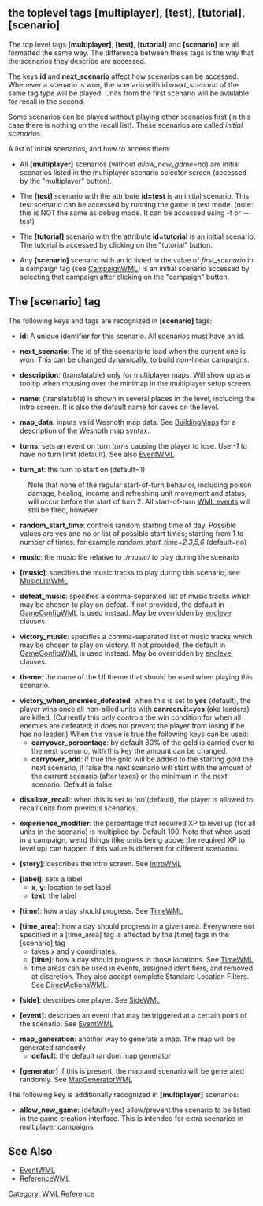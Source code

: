 == the toplevel tags [multiplayer], [test], [tutorial], [scenario] ==

The top level tags '''[multiplayer]''', '''[test]''', '''[tutorial]''' and '''[scenario]''' are all formatted the same way.
The difference between these tags is the way that the scenarios they describe are accessed.

The keys '''id''' and '''next_scenario''' affect how scenarios can be accessed.
Whenever a scenario is won, the scenario with id=''next_scenario'' of the same tag type will be played.
Units from the first scenario will be available for recall in the second.

Some scenarios can be played without playing other scenarios first
(in this case there is nothing on the recall list).
These scenarios are called ''initial scenario''s.

A list of initial scenarios, and how to access them:

* All '''[multiplayer]''' scenarios (without ''allow_new_game=no'') are initial scenarios listed in the multiplayer scenario selector screen (accessed by the "multiplayer" button).

* The '''[test]''' scenario with the attribute '''id=test''' is an initial scenario. This test scenario can be accessed by running the game in test mode. (note: this is NOT the same as debug mode. It can be accessed using -t or --test)

* The '''[tutorial]''' scenario with the attribute '''id=tutorial''' is an initial scenario. The tutorial is accessed by clicking on the "tutorial" button.

* Any '''[scenario]''' scenario with an id listed in the value of ''first_scenario'' in a campaign tag (see [[CampaignWML]]) is an initial scenario accessed by selecting that campaign after clicking on the "campaign" button.

== The [scenario] tag ==

The following keys and tags are recognized in '''[scenario]''' tags:

* '''id''': A unique identifier for this scenario. All scenarios must have an id.

* '''next_scenario''': The id of the scenario to load when the current one is won. This can be changed dynamically, to build non-linear campaigns.

* '''description''': (translatable) only for multiplayer maps. Will show up as a tooltip when mousing over the minimap in the multiplayer setup screen.

* '''name''': (translatable) is shown in several places in the level, including the intro screen. It is also the default name for saves on the level.

* '''map_data''': inputs valid Wesnoth map data. See [[BuildingMaps]] for a description of the Wesnoth map syntax.

* '''turns''': sets an event on turn ''turns'' causing the player to lose. Use ''-1'' to have no turn limit (default). See also [[EventWML]]

* '''turn_at''': the turn to start on (default=1)

: Note that none of the regular start-of-turn behavior, including poison damage, healing, income and refreshing unit movement and status, will occur before the start of turn 2.  All start-of-turn [[EventWML|WML events]] will still be fired, however.

* '''random_start_time''': controls random starting time of day. Possible values are yes and no or list of possible start times; starting from 1 to number of times. for example ''random_start_time=2,3,5,6'' (default=no)

* '''music''': the music file relative to ''./music/'' to play during the scenario

* '''[music]''': specifies the music tracks to play during this scenario, see [[MusicListWML]].

* '''defeat_music''': specifies a comma-separated list of music tracks which may be chosen to play on defeat. If not provided, the default in [[GameConfigWML]] is used instead. May be overridden by [[DirectActionsWML|endlevel]] clauses.

* '''victory_music''': specifies a comma-separated list of music tracks which may be chosen to play on victory. If not provided, the default in [[GameConfigWML]] is used instead. May be overridden by [[DirectActionsWML|endlevel]] clauses.

* '''theme''': the name of the UI theme that should be used when playing this scenario.

* '''victory_when_enemies_defeated''': when this is set to '''yes''' (default), the player wins once all non-allied units with '''canrecruit=yes''' (aka leaders) are killed. (Currently this only controls the win condition for when all enemies are defeated; it does not prevent the player from losing if he has no leader.) When this value is true the following keys can be used:
** '''carryover_percentage''': by default 80% of the gold is carried over to the next scenario, with this key the amount can be changed.
** '''carryover_add''': if true the gold will be added to the starting gold the next scenario, if false the next scenario will start with the amount of the current scenario (after taxes) or the minimum in the next scenario. Default is false.

* '''disallow_recall''': when this is set to 'no'(default), the player is allowed to recall units from previous scenarios.

* '''experience_modifier''': the percentage that required XP to level up (for all units in the scenario) is multiplied by. Default 100. Note that when used in a campaign, weird things (like units being above the required XP to level up) can happen if this value is different for different scenarios.

* '''[story]''': describes the intro screen. See [[IntroWML]]

* '''[label]''': sets a label
** '''x''', '''y''': location to set label
** '''text''': the label

* '''[time]''': how a day should progress. See [[TimeWML]]

* '''[time_area]''': how a day should progress in a given area. Everywhere not specified in a [time_area] tag is affected by the [time] tags in the [scenario] tag
** takes x and y coordinates.
** '''[time]''': how a day should progress in those locations. See [[TimeWML]]
** time areas can be used in events, assigned identifiers, and removed at discretion. They also accept complete Standard Location Filters. See [[DirectActionsWML]].

* '''[side]''': describes one player. See [[SideWML]]

* '''[event]''': describes an event that may be triggered at a certain point of the scenario. See [[EventWML]]

* '''map_generation''': another way to generate a map. The map will be generated randomly
** '''default''': the default random map generator

* '''[generator]''' if this is present, the map and scenario will be generated randomly. See [[MapGeneratorWML]]

The following key is additionally recognized in '''[multiplayer]''' scenarios:
* '''allow_new_game''': (default=yes) allow/prevent the scenario to be listed in the game creation interface. This is intended for extra scenarios in multiplayer campaigns

== See Also ==

* [[EventWML]]
* [[ReferenceWML]]

[[Category: WML Reference]]
